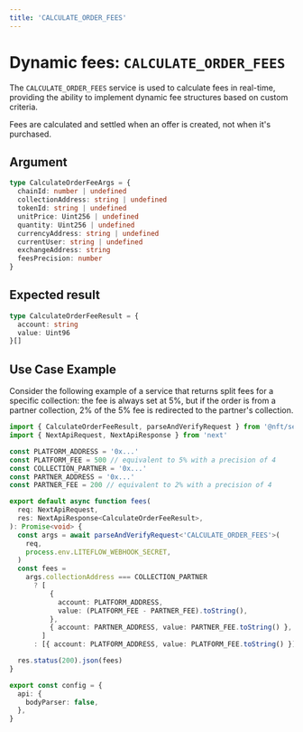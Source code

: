 ```yaml
---
title: 'CALCULATE_ORDER_FEES'
---
```



# Dynamic fees: `CALCULATE_ORDER_FEES`

The `CALCULATE_ORDER_FEES` service is used to calculate fees in real-time, providing the ability to implement dynamic fee structures based on custom criteria.

<Callout type="info">
  Fees are calculated and settled when an offer is created, not when it's
  purchased.
</Callout>

## Argument

```ts
type CalculateOrderFeeArgs = {
  chainId: number | undefined
  collectionAddress: string | undefined
  tokenId: string | undefined
  unitPrice: Uint256 | undefined
  quantity: Uint256 | undefined
  currencyAddress: string | undefined
  currentUser: string | undefined
  exchangeAddress: string
  feesPrecision: number
}
```

## Expected result

```ts
type CalculateOrderFeeResult = {
  account: string
  value: Uint96
}[]
```

## Use Case Example

Consider the following example of a service that returns split fees for a specific collection: the fee is always set at 5%, but if the order is from a partner collection, 2% of the 5% fee is redirected to the partner's collection.

```ts
import { CalculateOrderFeeResult, parseAndVerifyRequest } from '@nft/service'
import { NextApiRequest, NextApiResponse } from 'next'

const PLATFORM_ADDRESS = '0x...'
const PLATFORM_FEE = 500 // equivalent to 5% with a precision of 4
const COLLECTION_PARTNER = '0x...'
const PARTNER_ADDRESS = '0x...'
const PARTNER_FEE = 200 // equivalent to 2% with a precision of 4

export default async function fees(
  req: NextApiRequest,
  res: NextApiResponse<CalculateOrderFeeResult>,
): Promise<void> {
  const args = await parseAndVerifyRequest<'CALCULATE_ORDER_FEES'>(
    req,
    process.env.LITEFLOW_WEBHOOK_SECRET,
  )
  const fees =
    args.collectionAddress === COLLECTION_PARTNER
      ? [
          {
            account: PLATFORM_ADDRESS,
            value: (PLATFORM_FEE - PARTNER_FEE).toString(),
          },
          { account: PARTNER_ADDRESS, value: PARTNER_FEE.toString() },
        ]
      : [{ account: PLATFORM_ADDRESS, value: PLATFORM_FEE.toString() }]

  res.status(200).json(fees)
}

export const config = {
  api: {
    bodyParser: false,
  },
}
```

